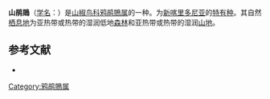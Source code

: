 <!-- This article was auto-generated by [[User:Polbot|User:Polbot]]. -->
{{Speciesbox
| name = 山鹃鵙
| image = 20110920 Riviere de la Bleue New Caledonia Cuckoo-Shrike b.jpg
| status = NT | status_system = IUCN3.1
| genus = Coracina
| species = analis
| authority = [[朱尔·韦罗|Verreaux]] & Des Murs, 1860
| synonyms = }}
'''山鹃鵙'''（[[学名|学名]]：{{lang|la|''Coracina analis''}}）是[[山椒鸟科|山椒鸟科]][[鸦鹃鵙属|鸦鹃鵙属]]的一种。为[[新喀里多尼亚|新喀里多尼亚]]的[[特有种|特有种]]。其自然[[栖息地|栖息地]]为亚热带或热带的湿润低地[[森林|森林]]和亚热带或热带的湿润[[山地|山地]]。

== 参考文献 ==
* {{IUCN2010
|assessors=BirdLife International
|year=2009
|id=146802
|title=Coracina analis
|version=3.1
|downloaded= 2010-10-04
}}
{{Taxonbar|from=Q932752}}

[[Category:鸦鹃鵙属|Category:鸦鹃鵙属]]